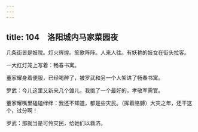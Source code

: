 ```yaml
---
---
---
```

title: 104　洛阳城内马家菜园夜
---




几条街皆是妓院。灯火辉煌。笙歌阵阵。人来人往。有妖艳的妓女在街头拉客。

一大红灯笼上写着：畅春书寓。

董家耀身着便服，已经喝醉了，被罗武和另一个人架进了畅春书寓。

罗武：今儿这里又新来几个雏儿，我挑了一个最好的，孝敬军需官。

董家耀嘴里磕磕绊绊：我还不知道，都是些灾民。（挥着胳膊）大灾之年，还干这个，过分啊！

罗武：那就当是可怜灾民，给她们以救济。